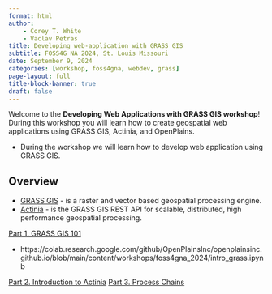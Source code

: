 ```yaml
---
format: html
author: 
    - Corey T. White
    - Vaclav Petras
title: Developing web-application with GRASS GIS 
subtitle: FOSS4G NA 2024, St. Louis Missouri
date: September 9, 2024
categories: [workshop, foss4gna, webdev, grass]
page-layout: full
title-block-banner: true
draft: false
---
```


Welcome to the **Developing Web Applications with GRASS GIS workshop**! During this workshop you will learn how to create geospatial web applications using GRASS GIS, Actinia, and OpenPlains. 

- During the workshop we will learn how to develop web application using GRASS GIS.

## Overview

* [GRASS GIS](https://grass.osgeo.org/) - is a raster and vector based geospatial processing engine.
* [Actinia](https://actinia-org.github.io/actinia-core/) - is the GRASS GIS REST API for scalable, distributed, high performance geospatial processing.

[Part 1. GRASS GIS 101](intro_grass.ipynb)

- https://colab.research.google.com/github/OpenPlainsInc/openplainsinc.github.io/blob/main/content/workshops/foss4gna_2024/intro_grass.ipynb

[Part 2. Introduction to Actinia](intro_actinia.ipynb)
[Part 3. Process Chains](process_chains.ipynb)



